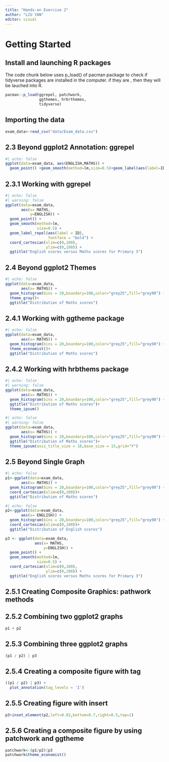 ```yaml
---
title: "Hands-on Exercise 2"
author: "LIU YAN"
editor: visual
---
```


# Getting Started

## Install and launching R packages

The code chunk below uses p_load() of pacman package to check if tidyverse packages are installed in the computer. if they are , then they will be lauched into R.

```r
pacman::p_load(ggrepel, patchwork, 
               ggthemes, hrbrthemes,
               tidyverse) 
```

## Importing the data

```r
exam_data<-read_csv("data/Exam_data.csv")
```

## 2.3 Beyond ggplot2 Annotation: ggrepel

```r
#| echo: false
ggplot(data=exam_data, aes(ENGLISH,MATHS)) +
  geom_point() +geom_smooth(method=lm,size=0.5)+geom_label(aes(label=ID),hjust=.5,vjust=-.5)+coord_cartesian(xlim=c(0,100),ylim = c(0,100))+ggtitle("English scores versus Maths scores for Primary 3")
```

## 2.3.1 Working with ggrepel

```r
#| echo: false
#| warning: false
ggplot(data=exam_data, 
       aes(x= MATHS, 
           y=ENGLISH)) +
  geom_point() +
  geom_smooth(method=lm, 
              size=0.5) +  
  geom_label_repel(aes(label = ID), 
                   fontface = "bold") +
  coord_cartesian(xlim=c(0,100),
                  ylim=c(0,100)) +
  ggtitle("English scores versus Maths scores for Primary 3")
```

## 2.4 Beyond ggplot2 Themes

```r
#| echo: false
ggplot(data=exam_data, 
       aes(x= MATHS)) +
  geom_histogram(bins = 20,boundary=100,color="grey25",fill="grey90") +
  theme_gray()+
  ggtitle("Distribution of Maths scores")
```

## 2.4.1 Working with ggtheme package

```r
#| echo: false
ggplot(data=exam_data, 
       aes(x= MATHS)) +
  geom_histogram(bins = 20,boundary=100,color="grey25",fill="grey90") +
  theme_economist()+
  ggtitle("Distribution of Maths scores")
```

## 2.4.2 Working with hrbthems package

```r
#| echo: false
#| warning: false
ggplot(data=exam_data, 
       aes(x= MATHS)) +
  geom_histogram(bins = 20,boundary=100,color="grey25",fill="grey90") +
  ggtitle("Distribution of Maths scores")+
  theme_ipsum()
```

```r
#| echo: false
#| warning: false
ggplot(data=exam_data, 
       aes(x= MATHS)) +
  geom_histogram(bins = 20,boundary=100,color="grey25",fill="grey90") +
  ggtitle("Distribution of Maths scores")+
  theme_ipsum(axis_title_size = 18,base_size = 15,grid="Y")
```

## 2.5 Beyond Single Graph

```r
#| echo: false
p1<-ggplot(data=exam_data, 
       aes(x= MATHS)) +
  geom_histogram(bins = 20,boundary=100,color="grey25",fill="grey90") +
  coord_cartesian(xlim=c(0,100))+
  ggtitle("Distribution of Maths scores")
```

```r
#| echo: false
p2<-ggplot(data=exam_data, 
       aes(x= ENGLISH)) +
  geom_histogram(bins = 20,boundary=100,color="grey25",fill="grey90") +
  coord_cartesian(xlim=c(0,100))+
  ggtitle("Distribution of English scores")
```

```r

p3 <- ggplot(data=exam_data, 
             aes(x= MATHS, 
                 y=ENGLISH)) +
  geom_point() +
  geom_smooth(method=lm, 
              size=0.5) +  
  coord_cartesian(xlim=c(0,100),
                  ylim=c(0,100)) +
  ggtitle("English scores versus Maths scores for Primary 3")
```

## 2.5.1 Creating Composite Graphics: pathwork methods

## 2.5.2 Combining two ggplot2 graphs

```r

p1 + p2
```

## 2.5.3 Combining three ggplot2 graphs

```r

(p1 / p2) | p3

```

## 2.5.4 Creating a composite figure with tag

```r
((p1 / p2) | p3) + 
  plot_annotation(tag_levels = 'I')
```

## 2.5.5 Creating figure with insert

```r

p3+inset_element(p2,left=0.02,bottom=0.7,right=0.5,top=1)
```

## 2.5.6 Creating a composite figure by using patchwork and ggtheme

```r

patchwork<-(p1/p2)|p3
patchwork&theme_economist()
```
